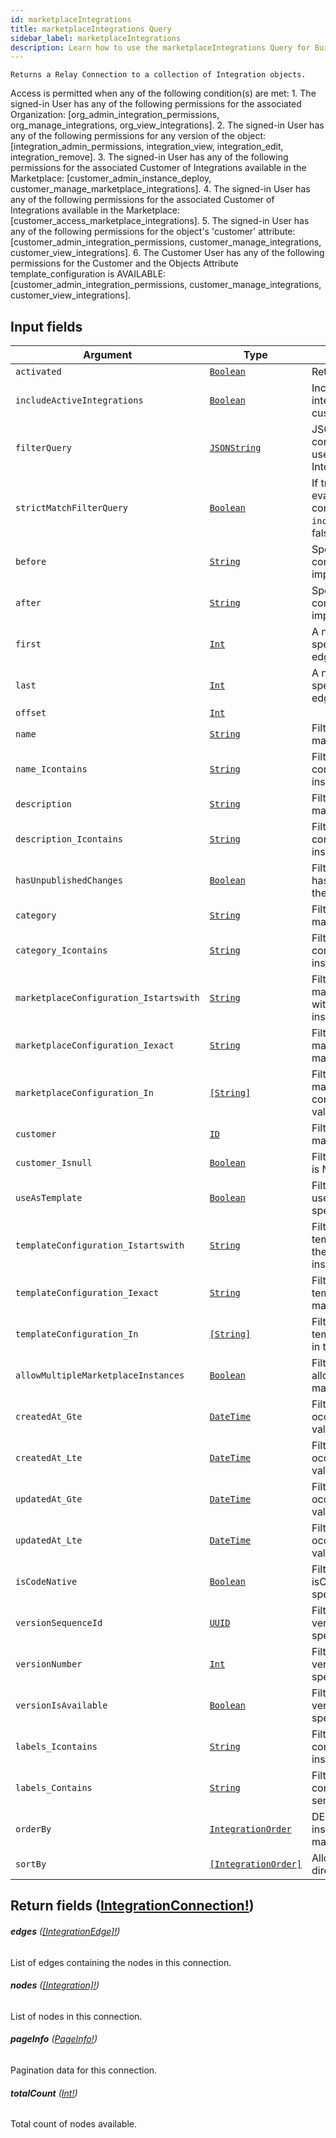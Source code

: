 ```yaml
---
id: marketplaceIntegrations
title: marketplaceIntegrations Query
sidebar_label: marketplaceIntegrations
description: Learn how to use the marketplaceIntegrations Query for Builder's API.
---
```


    Returns a Relay Connection to a collection of Integration objects.

Access is permitted when any of the following condition(s) are met: 1. The signed-in User has any of the following permissions for the associated Organization: [org_admin_integration_permissions, org_manage_integrations, org_view_integrations]. 2. The signed-in User has any of the following permissions for any version of the object: [integration_admin_permissions, integration_view, integration_edit, integration_remove]. 3. The signed-in User has any of the following permissions for the associated Customer of Integrations available in the Marketplace: [customer_admin_instance_deploy, customer_manage_marketplace_integrations]. 4. The signed-in User has any of the following permissions for the associated Customer of Integrations available in the Marketplace: [customer_access_marketplace_integrations]. 5. The signed-in User has any of the following permissions for the object's 'customer' attribute: [customer_admin_integration_permissions, customer_manage_integrations, customer_view_integrations]. 6. The Customer User has any of the following permissions for the Customer and the Objects Attribute template_configuration is AVAILABLE: [customer_admin_integration_permissions, customer_manage_integrations, customer_view_integrations].

## Input fields

| Argument                               | Type                                                                 | Description                                                                                                                                                  |
| -------------------------------------- | -------------------------------------------------------------------- | ------------------------------------------------------------------------------------------------------------------------------------------------------------ |
| `activated`                            | [`Boolean`](/composer/builder/api/schema/scalar/Boolean.mdx)                           | Return only activated Integrations                                                                                                                           |
| `includeActiveIntegrations`            | [`Boolean`](/composer/builder/api/schema/scalar/Boolean.mdx)                           | Include non-marketplace integrations deployed to the customer of the caller                                                                                  |
| `filterQuery`                          | [`JSONString`](/composer/builder/api/schema/scalar/JSONString.mdx)                     | JSON structure defining a conditional logic expression tree to use for including specific Integrations.                                                      |
| `strictMatchFilterQuery`               | [`Boolean`](/composer/builder/api/schema/scalar/Boolean.mdx)                           | If true, `filterQuery` will be evaluated by ANDing the conditions with `activated` and `includeActiveIntegrations`. If false, it will be evaluated using OR. |
| `before`                               | [`String`](/composer/builder/api/schema/scalar/String.mdx)                             | Specifies a cursor for use in combination with `last` to implement backward pagination.                                                                      |
| `after`                                | [`String`](/composer/builder/api/schema/scalar/String.mdx)                             | Specifies a cursor for use in combination with `first` to implement forward pagination.                                                                      |
| `first`                                | [`Int`](/composer/builder/api/schema/scalar/Int.mdx)                                   | A non-negative integer that specifies to return at most `first` edges after the `after` cursor.                                                              |
| `last`                                 | [`Int`](/composer/builder/api/schema/scalar/Int.mdx)                                   | A non-negative integer that specifies to return at most `last` edges before the `before` cursor.                                                             |
| `offset`                               | [`Int`](/composer/builder/api/schema/scalar/Int.mdx)                                   |                                                                                                                                                              |
| `name`                                 | [`String`](/composer/builder/api/schema/scalar/String.mdx)                             | Filter for objects where name matches the specified value.                                                                                                   |
| `name_Icontains`                       | [`String`](/composer/builder/api/schema/scalar/String.mdx)                             | Filter for objects where name contains the specified value (case insensitive).                                                                               |
| `description`                          | [`String`](/composer/builder/api/schema/scalar/String.mdx)                             | Filter for objects where description matches the specified value.                                                                                            |
| `description_Icontains`                | [`String`](/composer/builder/api/schema/scalar/String.mdx)                             | Filter for objects where description contains the specified value (case insensitive).                                                                        |
| `hasUnpublishedChanges`                | [`Boolean`](/composer/builder/api/schema/scalar/Boolean.mdx)                           | Filter for objects where hasUnpublishedChanges matches the specified value.                                                                                  |
| `category`                             | [`String`](/composer/builder/api/schema/scalar/String.mdx)                             | Filter for objects where category matches the specified value.                                                                                               |
| `category_Icontains`                   | [`String`](/composer/builder/api/schema/scalar/String.mdx)                             | Filter for objects where category contains the specified value (case insensitive).                                                                           |
| `marketplaceConfiguration_Istartswith` | [`String`](/composer/builder/api/schema/scalar/String.mdx)                             | Filter for objects where marketplaceConfiguration starts with the specified value (case insensitive).                                                        |
| `marketplaceConfiguration_Iexact`      | [`String`](/composer/builder/api/schema/scalar/String.mdx)                             | Filter for objects where marketplaceConfiguration.iexact matches the specified value.                                                                        |
| `marketplaceConfiguration_In`          | [`[String]`](/composer/builder/api/schema/scalar/String.mdx)                           | Filter for objects where marketplaceConfiguration is contained in the list of specified values.                                                              |
| `customer`                             | [`ID`](/composer/builder/api/schema/scalar/ID.mdx)                                     | Filter for objects where customer matches the specified ID.                                                                                                  |
| `customer_Isnull`                      | [`Boolean`](/composer/builder/api/schema/scalar/Boolean.mdx)                           | Filter for objects where customer is NULL.                                                                                                                   |
| `useAsTemplate`                        | [`Boolean`](/composer/builder/api/schema/scalar/Boolean.mdx)                           | Filter for objects where useAsTemplate matches the specified value.                                                                                          |
| `templateConfiguration_Istartswith`    | [`String`](/composer/builder/api/schema/scalar/String.mdx)                             | Filter for objects where templateConfiguration starts with the specified value (case insensitive).                                                           |
| `templateConfiguration_Iexact`         | [`String`](/composer/builder/api/schema/scalar/String.mdx)                             | Filter for objects where templateConfiguration.iexact matches the specified value.                                                                           |
| `templateConfiguration_In`             | [`[String]`](/composer/builder/api/schema/scalar/String.mdx)                           | Filter for objects where templateConfiguration is contained in the list of specified values.                                                                 |
| `allowMultipleMarketplaceInstances`    | [`Boolean`](/composer/builder/api/schema/scalar/Boolean.mdx)                           | Filter for objects where allowMultipleMarketplaceInstances matches the specified value.                                                                      |
| `createdAt_Gte`                        | [`DateTime`](/composer/builder/api/schema/scalar/DateTime.mdx)                         | Filter for objects where createdAt occurs on or after the specified value.                                                                                   |
| `createdAt_Lte`                        | [`DateTime`](/composer/builder/api/schema/scalar/DateTime.mdx)                         | Filter for objects where createdAt occurs on or before the specified value.                                                                                  |
| `updatedAt_Gte`                        | [`DateTime`](/composer/builder/api/schema/scalar/DateTime.mdx)                         | Filter for objects where updatedAt occurs on or after the specified value.                                                                                   |
| `updatedAt_Lte`                        | [`DateTime`](/composer/builder/api/schema/scalar/DateTime.mdx)                         | Filter for objects where updatedAt occurs on or before the specified value.                                                                                  |
| `isCodeNative`                         | [`Boolean`](/composer/builder/api/schema/scalar/Boolean.mdx)                           | Filter for objects where isCodeNative matches the specified value.                                                                                           |
| `versionSequenceId`                    | [`UUID`](/composer/builder/api/schema/scalar/UUID.mdx)                                 | Filter for objects where versionSequenceId matches the specified value.                                                                                      |
| `versionNumber`                        | [`Int`](/composer/builder/api/schema/scalar/Int.mdx)                                   | Filter for objects where versionNumber matches the specified value.                                                                                          |
| `versionIsAvailable`                   | [`Boolean`](/composer/builder/api/schema/scalar/Boolean.mdx)                           | Filter for objects where versionIsAvailable matches the specified value.                                                                                     |
| `labels_Icontains`                     | [`String`](/composer/builder/api/schema/scalar/String.mdx)                             | Filter for objects where labels contains the specified value (case insensitive).                                                                             |
| `labels_Contains`                      | [`String`](/composer/builder/api/schema/scalar/String.mdx)                             | Filter for objects where labels contains the specified value (case sensitive).                                                                               |
| `orderBy`                              | [`IntegrationOrder`](/composer/builder/api/schema/input_object/IntegrationOrder.mdx)   | DEPRECATED. Prefer using sort_by instead as it allows ordering by many fields.                                                                               |
| `sortBy`                               | [`[IntegrationOrder]`](/composer/builder/api/schema/input_object/IntegrationOrder.mdx) | Allows specifying many field and direction pairs to sort results by.                                                                                         |

## Return fields ([IntegrationConnection!](/composer/builder/api/schema/object/IntegrationConnection.mdx))

###### <b>edges</b> ([[IntegrationEdge]!](/composer/builder/api/schema/object/IntegrationEdge.mdx))

List of edges containing the nodes in this connection.

###### <b>nodes</b> ([[Integration]!](/composer/builder/api/schema/object/Integration.mdx))

List of nodes in this connection.

###### <b>pageInfo</b> ([PageInfo!](/composer/builder/api/schema/object/PageInfo.mdx))

Pagination data for this connection.

###### <b>totalCount</b> ([Int!](/composer/builder/api/schema/scalar/Int.mdx))

Total count of nodes available.
